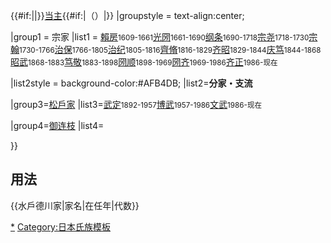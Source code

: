 {{Navbox
|name = 水户德川家
|title = [[File:Mitsubaaoi.svg|20px|三つ叶葵纹]] {{#if:{{{1|}}}|{{{1|}}}|[[水户德川家]]}}{{#if:{{{3|}}}|{{{3|}}}|}}[[当主]]{{#if:{{{2|}}}|（{{{2|}}}）|}}
|groupstyle = text-align:center;

|group1 = 宗家
|list1 = {{Nowrap begin}}[[德川賴房|賴房]]<small>1609-1661</small>{{to}}[[德川光圀|光圀]]<small>1661-1690</small>{{to}}[[德川纲条|纲条]]<small>1690-1718</small>{{to}}[[德川宗尧|宗尧]]<small>1718-1730</small>{{to}}[[德川宗翰|宗翰]]<small>1730-1766</small>{{to}}[[德川治保|治保]]<small>1766-1805</small>{{to}}[[德川治纪|治纪]]<small>1805-1816</small>{{to}}[[德川齊脩|齊脩]]<small>1816-1829</small>{{to}}[[德川齐昭|齐昭]]<small>1829-1844</small>{{to}}[[德川庆笃|庆笃]]<small>1844-1868</small>{{to}}[[德川昭武|昭武]]<small>1868-1883</small>{{to}}[[德川笃敬|笃敬]]<small>1883-1898</small>{{to}}[[德川圀顺|圀顺]]<small>1898-1969</small>{{to}}[[德川圀齐|圀齐]]<small>1969-1986</small>{{to}}[[德川齐正|齐正]]<small>1986-现在</small>{{Nowrap end}}

|list2style = background-color:#AFB4DB;
|list2='''分家・支流'''

|group3=[[松戶德川家|松戶家]]
|list3={{Nowrap begin}}[[德川武定|武定]]<small>1892-1957</small>{{to}}[[德川博武|博武]]<small>1957-1986</small>{{to}}[[德川文武|文武]]<small>1986-现在</small>{{Nowrap end}}

|group4=[[御连枝]]
|list4={{Navbox |child
|groupstyle=text-align:center;
|group1=[[高松松平家|高-{松松}-平家]]
|list1={{Nowrap begin}}[[松平賴重|賴重]]{{to}}[[松平賴常|賴常]]{{to}}[[松平賴豐|賴豐]]{{to}}[[松平賴桓|賴桓]]{{to}}[[松平賴恭|賴恭]]{{to}}[[松平賴真|賴真]]{{to}}[[松平賴起|賴起]]{{to}}[[松平賴仪|賴仪]]{{to}}[[松平賴恕|賴恕]]{{to}}[[松平賴胤|賴胤]]{{to}}[[松平賴聪|賴聪]]{{to}}[[松平賴寿|賴寿]]{{to}}[[松平賴明 (伯爵)|賴明]]{{to}}[[松平賴武|賴武]]{{Nowrap end}}
|group2=守山松平家
|list2={{Nowrap begin}}[[松平賴元|賴元]]{{to}}[[松平賴贞|賴贞]]{{to}}[[松平賴寬|賴寬]]{{to}}[[松平賴亮|賴亮]]{{to}}[[松平賴慎|賴慎]]{{to}}[[松平賴诚|賴诚]]{{to}}[[松平賴升|賴升]]{{to}}[[松平賴之|賴之]]{{to}}[[松平喜德|喜德]]{{to}}[[松平賴平|賴平]]{{to}}[[松平秋雄|秋雄]]{{to}}[[松平圀弘|圀弘]]{{to}}[[松平弘孝|弘孝]]{{Nowrap end}}
|group3=府中松平家
|list3={{Nowrap begin}}[[松平賴隆|賴隆]]{{to}}[[松平賴如|賴如]]{{to}}[[松平賴明|賴明]]{{to}}[[松平賴永|賴永]]{{to}}[[松平賴幸|賴幸]]{{to}}[[松平賴濟|賴濟]]{{to}}[[松平賴前|賴前]]{{to}}[[松平賴说|賴说]]{{to}}[[松平賴繩|賴繩]]{{to}}[[松平賴策|賴策]]{{to}}[[松平賴孝|賴孝]]{{to}}[[松平賴则|賴则]]{{to}}[[松平賴暁|賴暁]]{{Nowrap end}}
|group4=宍戶松平家
|list4={{Nowrap begin}}[[松平賴雄 (宍戶藩主)|賴雄]]{{to}}[[松平賴道|賴道]]{{to}}[[松平賴庆|賴庆]]{{to}}[[松平賴多|賴多]]{{to}}[[松平賴救|賴救]]{{to}}[[松平賴敬|賴敬]]{{to}}[[松平賴筠|賴筠]]{{to}}[[松平賴位|賴位]]{{to}}[[松平賴德|賴德]]{{to}}[[松平賴位|賴位]]（再袭）{{to}}[[松平賴安|賴安]]{{to}}[[松平圀秀|圀秀]]{{Nowrap end}}
}}

}}<noinclude>

== 用法 ==
<nowiki>{{水戶德川家|家名|在任年|代数}}</nowiki>

[[Category:水戶德川家|*]]
[[Category:日本氏族模板]]
</noinclude>